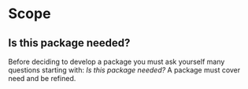 # Scope

## Is this package needed?

Before deciding to develop a package you must ask yourself many questions starting with: *Is this package needed?* A package must cover need and be refined.
